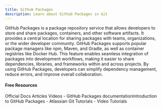 ```yaml
---
title: Github Packages
description: Learn about Github Packages in Git
---
```

GitHub Packages is a package repository service that allows developers to store and share packages, containers, and other software artifacts. It provides a central location for sharing packages with teams, organizations, or the wider developer community. GitHub Packages supports popular package managers like npm, Maven, and Gradle, as well as container registries like Docker Hub. This feature enables seamless integration of packages into development workflows, making it easier to share dependencies, libraries, and frameworks within and across projects. By using GitHub Packages, developers can simplify dependency management, reduce errors, and improve overall collaboration.

#### Free Resources

<Tabs defaultValue="official">
<TabsList>
<TabsTrigger value="official">Official Docs</TabsTrigger>
<TabsTrigger value="article">Articles</TabsTrigger>
<TabsTrigger value="video">Videos</TabsTrigger>
</TabsList>

<TabsContent value="official">
<Note type="note" title="official">
- <Link href="https://docs.github.com/en/packages">GitHub Packages documentationIntroduction to GitHub Packages</Link>
</Note>
</TabsContent>
<TabsContent value="article">
<Note type="note" title="article">
- <Link href="https://www.atlassian.com/git/tutorials">Atlassian Git Tutorials</Link>
</Note>
</TabsContent>
<TabsContent value="video">
<Note type="note" title="video">
- <Link href="https://www.youtube.com/results?search_query=git+github-packages+tutorial">Video Tutorials</Link>
</Note>
</TabsContent>
</Tabs>
